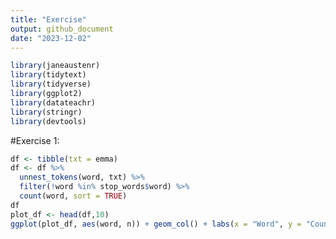 ```yaml
---
title: "Exercise"
output: github_document
date: "2023-12-02"
---
```


```r
library(janeaustenr)
library(tidytext)
library(tidyverse)
library(ggplot2)
library(datateachr)
library(stringr)
library(devtools)
```

#Exercise 1:
```r
df <- tibble(txt = emma)
df <- df %>% 
  unnest_tokens(word, txt) %>%
  filter(!word %in% stop_words$word) %>%
  count(word, sort = TRUE)
df
plot_df <- head(df,10)
ggplot(plot_df, aes(word, n)) + geom_col() + labs(x = "Word", y = "Count ", title = "Top 10 Most Frequent Words In Emma")
```
